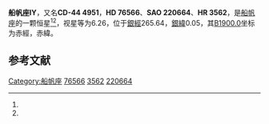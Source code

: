 {{Starbox begin
| name = 船帆座IY
}}
{{Starbox observe
| epoch = [[J2000.0|J2000.0]]
| constell = [[船帆座|船帆座]]<ref name=SIMBAD>{{cite web
 | url=http://simbad.u-strasbg.fr/simbad/sim-id?Ident=HR+3562
 | title =Pulsating variable Star
 | publisher=Centre de Données astronomiques de Strasbourg
 | work=SIMBAD
 | accessdate=2012-07-13}}</ref><ref name=DATA>{{cite web
 | url=http://vizier.u-strasbg.fr/viz-bin/VizieR-5?-out.add=.&-source=5050&-corr=PK=HR&-out.max=9999&HR=3562
 | title =VizieR Detailed Page
 | accessdate=2012-07-13}}</ref>
| 星官 = 
| ra = {{RA|8|55|19.3}}<ref name=SIMBAD /><ref name=DATA />
| dec = {{DEC|-45|2|30}}<ref name=SIMBAD /><ref name=DATA />
| appmag_v = 6.26<ref name=SIMBAD /><ref name=DATA />
}}
{{Starbox character
| class = B3IV<ref name=SIMBAD /><ref name=DATA />
| b-v = -0.16<ref name=SIMBAD /><ref name=DATA />
| u-b = -0.63<ref name=SIMBAD /><ref name=DATA />
| r-i = <ref name=SIMBAD /><ref name=DATA />
| variable = 
}}
{{Starbox astrometry
| radial_v = -0.63
| prop_mo_ra = 22
| parallax = 
| p_error = 
}}
{{Starbox catalog
| names =CD-44 4951，[[SAO星表|SAO]] 220664，[[HD星表|HD]] 76566，[[HR星表|HR]] 3562}}
{{Starbox reference |Simbad=HR+3562}}
{{Starbox end}}

'''船帆座IY'''，又名'''CD-44 4951'''，'''HD 76566'''、'''SAO 220664'''、'''HR 3562'''，是[[船帆座|船帆座]]的一颗恒星<ref name=SIMBAD /><ref name=DATA />，视星等为6.26，位于[[銀道座標系|銀經]]265.64，[[銀道座標系|銀緯]]0.05，其[[B1900.0|B1900.0]]坐标为赤經{{RA|8|51|48.5}}，赤緯{{DEC|-44|0.05|33}}。

== 参考文献 ==
{{reflist}}

{{star-stub}}

{{船帆座恒星}}
[[Category:船帆座|Category:船帆座]]
[[Category:HD和HDE天體|76566]]
[[Category:HR天體|3562]]
[[Category:SAO天體|220664]]